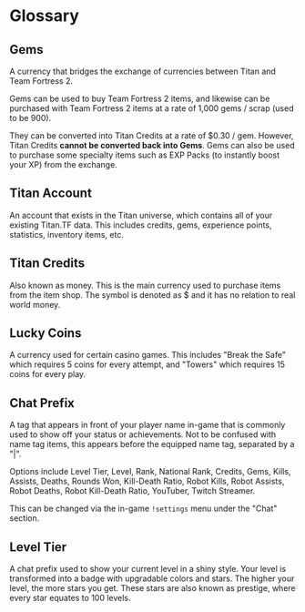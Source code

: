 # Glossary

## Gems

A currency that bridges the exchange of currencies between Titan and Team Fortress 2.

Gems can be used to buy Team Fortress 2 items, and likewise can be purchased with Team Fortress 2 items at a rate of 1,000 gems / scrap \(used to be 900\).

They can be converted into Titan Credits at a rate of $0.30 / gem. However, Titan Credits **cannot be converted back into Gems**. Gems can also be used to purchase some specialty items such as EXP Packs \(to instantly boost your XP\) from the exchange.

## Titan Account

An account that exists in the Titan universe, which contains all of your existing Titan.TF data. This includes credits, gems, experience points, statistics, inventory items, etc.

## Titan Credits

Also known as money. This is the main currency used to purchase items from the item shop. The symbol is denoted as $ and it has no relation to real world money.

## Lucky Coins

A currency used for certain casino games. This includes "Break the Safe" which requires 5 coins for every attempt, and "Towers" which requires 15 coins for every play.

## Chat Prefix

A tag that appears in front of your player name in-game that is commonly used to show off your status or achievements. Not to be confused with name tag items, this appears before the equipped name tag, separated by a "\|".

Options include Level Tier, Level, Rank, National Rank, Credits, Gems, Kills, Assists, Deaths, Rounds Won, Kill-Death Ratio, Robot Kills, Robot Assists, Robot Deaths, Robot Kill-Death Ratio, YouTuber, Twitch Streamer.

This can be changed via the in-game `!settings` menu under the "Chat" section.

## Level Tier

A chat prefix used to show your current level in a shiny style. Your level is transformed into a badge with upgradable colors and stars. The higher your level, the more stars you get. These stars are also known as prestige, where every star equates to 100 levels.
